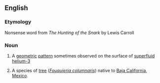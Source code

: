 ==English==

===Etymology===
Nonsense word from ''The Hunting of the Snark'' by Lewis Carroll

===Noun===
{{wikipedia|boojum (superfluidity)}}
{{en-noun}}

# {{physics}} A [[geometric]] [[pattern]] sometimes observed on the surface of [[superfluid]] [[helium-3]]
# {{botany}} A species of [[tree]] (''[[Fouquieria columnaris]]'') native to [[Baja California]], [[Mexico]].
